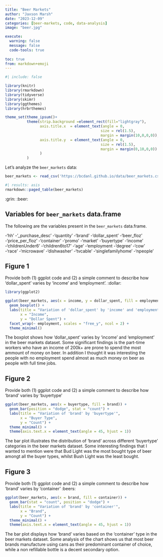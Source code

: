 ```yaml
---
title: "Beer Markets"
author: "Jaxson Marsh"
date: "2023-12-09"
categories: [beer-markets, code, data-analysis]
image: "beer.jpg"

execute: 
  warning: false
  message: false
  code-tools: true
  
toc: true
from: markdown+emoji
---
```

```r
#| include: false

library(knitr)
library(rmarkdown)
library(tidyverse)
library(skimr)
library(ggthemes)
library(hrbrthemes)

theme_set(theme_ipsum()+
          theme(strip.background =element_rect(fill="lightgray"),
                axis.title.x  = element_text(angle = 0,
                                            size = rel(1.5),
                                            margin = margin(10,0,0,0)),
                axis.title.y  = element_text(angle = 0,
                                            size = rel(1.5),
                                            margin = margin(0,10,0,0))
                )
          )
```

Let's analyze the `beer_markets` data:

```r
beer_markets <- read_csv('https://bcdanl.github.io/data/beer_markets.csv')
```


```r
#| results: asis
rmarkdown::paged_table(beer_markets) 
```

:grin: :beer:

## Variables for `beer_markets` data.frame

The following are the variables present in the `beer_markets` data.frame.

-'hh'
-'_purchase_desc'
-'quantity'
-'brand'
-'dollar_spent'
-'beer_floz'
-'price_per_floz'
-'container'
-'promo'
-'market'
-'buyertype'
-'income'
-'childrenUnder6'
-'children6to17'
-'age'
-'employment
-'degree'
-'cow'
-'race'
-'microwave'
-'dishwasher'
-'tvcable'
-'singlefamilyhome'
-'npeople'

## Figure 1

Provide both (1) ggplot code and (2) a simple comment to describe how 'dollar_spent' varies by 'income' and 'employment'. :dollar:

```r
library(ggplot2)

ggplot(beer_markets, aes(x = income, y = dollar_spent, fill = employment)) +
  geom_boxplot() +
  labs(title = "Variation of 'dollar_spent' by 'income' and 'employment'",
       x = "Income",
       y = "Dollar Spent") +
  facet_wrap(~ employment, scales = "free_y", ncol = 2) +
  theme_minimal()
```

The boxplot shows how 'dollar_spent' varies by 'income' and 'employment' in the beer markets dataset. Some significant findings is the part-time workers who have an income of 200k+ are prone to spend the most ammount of money on beer. In addition I thought it was interesting the people with no employment spend almost as much money on beer as people with full time jobs.


## Figure 2

Provide both (1) ggplot code and (2) a simple comment to describe how 'brand' varies by 'buyertype'

```r
ggplot(beer_markets, aes(x = buyertype, fill = brand)) +
  geom_bar(position = "dodge", stat = "count") +
  labs(title = "Variation of 'brand' by 'buyertype'",
       x = "Buyer Type",
       y = "Count") +
  theme_minimal() +
  theme(axis.text.x = element_text(angle = 45, hjust = 1))
```

The bar plot illustrates the distribution of 'brand' across different 'buyertype' categories in the beer markets dataset. Some interesting findings that I wanted to mention were that Bud Light was the most bought type of beer amongt all the buyer types, whilst Bush Light was the least bought.


## Figure 3

Provide both (1) ggplot code and (2) a simple comment to describe how 'brand' varies by 'container' :beers:

```r
ggplot(beer_markets, aes(x = brand, fill = container)) +
  geom_bar(stat = "count", position = "dodge") +
  labs(title = "Variation of 'brand' by 'container'",
       x = "Brand",
       y = "Count") +
  theme_minimal() +
  theme(axis.text.x = element_text(angle = 45, hjust = 1))
```

The bar plot displays how 'brand' varies based on the 'container' type in the beer markets dataset. Some analysis of the chart shows us that most beer brands manufacture using cans as their predominant container of choice, while a non refillable bottle is a decent secondary option. 





















